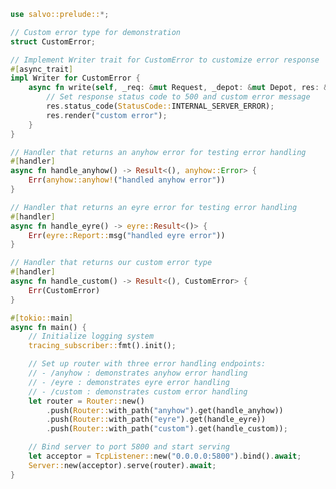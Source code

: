 ```rust  title="catch-error/src/main.rs"
use salvo::prelude::*;

// Custom error type for demonstration
struct CustomError;

// Implement Writer trait for CustomError to customize error response
#[async_trait]
impl Writer for CustomError {
    async fn write(self, _req: &mut Request, _depot: &mut Depot, res: &mut Response) {
        // Set response status code to 500 and custom error message
        res.status_code(StatusCode::INTERNAL_SERVER_ERROR);
        res.render("custom error");
    }
}

// Handler that returns an anyhow error for testing error handling
#[handler]
async fn handle_anyhow() -> Result<(), anyhow::Error> {
    Err(anyhow::anyhow!("handled anyhow error"))
}

// Handler that returns an eyre error for testing error handling
#[handler]
async fn handle_eyre() -> eyre::Result<()> {
    Err(eyre::Report::msg("handled eyre error"))
}

// Handler that returns our custom error type
#[handler]
async fn handle_custom() -> Result<(), CustomError> {
    Err(CustomError)
}

#[tokio::main]
async fn main() {
    // Initialize logging system
    tracing_subscriber::fmt().init();

    // Set up router with three error handling endpoints:
    // - /anyhow : demonstrates anyhow error handling
    // - /eyre : demonstrates eyre error handling
    // - /custom : demonstrates custom error handling
    let router = Router::new()
        .push(Router::with_path("anyhow").get(handle_anyhow))
        .push(Router::with_path("eyre").get(handle_eyre))
        .push(Router::with_path("custom").get(handle_custom));

    // Bind server to port 5800 and start serving
    let acceptor = TcpListener::new("0.0.0.0:5800").bind().await;
    Server::new(acceptor).serve(router).await;
}

```